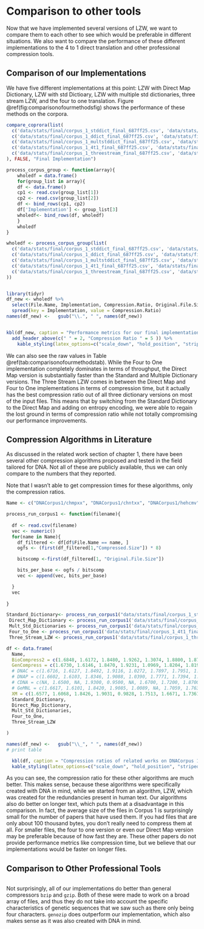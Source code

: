 <!--
# Graphics, References, and Labels {#ref-labels}


## Figures

If your thesis has a lot of figures, _R Markdown_ might behave better for you than that other word processor.  One perk is that it will automatically number the figures accordingly in each chapter.    You'll also be able to create a label for each figure, add a caption, and then reference the figure in a way similar to what we saw with tables earlier.  If you label your figures, you can move the figures around and _R Markdown_ will automatically adjust the numbering for you.  No need for you to remember!  So that you don't have to get too far into LaTeX to do this, a couple **R** functions have been created for you to assist.  You'll see their use below.


In the **R** chunk below, we will load in a picture stored as `reed.jpg` in our main directory.  We then give it the caption of "Reed logo", the label of "reedlogo", and specify that this is a figure.  Make note of the different **R** chunk options that are given in the R Markdown file (not shown in the knitted document).

```{r reedlogo, fig.cap="Reed logo", out.width="0.2\\linewidth", fig.align="center"}
include_graphics(path = "figure/reed.jpg")
```


Here is a reference to the Reed logo: Figure \@ref(fig:reedlogo).  Note the use of the `fig:` code here.  By naming the **R** chunk that contains the figure, we can then reference that figure later as done in the first sentence here.  We can also specify the caption for the figure via the R chunk option `fig.cap`.

\clearpage

Below we will investigate how to save the output of an **R** plot and label it in a way similar to that done above.  Recall the `flights` dataset from Chapter \@ref(rmd-basics).  (Note that we've shown a different way to reference a section or chapter here.)  We will next explore a bar graph with the mean flight departure delays by airline from Portland for 2014.



Here is a reference to this image: Figure \@ref(fig:delaysboxplot).

A table linking these carrier codes to airline names is available at <https://github.com/ismayc/pnwflights14/blob/master/data/airlines.csv>.

\clearpage

Next, we will explore the use of the `out.extra` chunk option, which can be used to shrink or expand an image loaded from a file by specifying `"scale= "`. Here we use the mathematical graph stored in the "subdivision.pdf" file.

```{r subd, results="asis", echo=FALSE, fig.cap="Subdiv. graph", out.extra="scale=0.75"}
include_graphics("figure/subdivision.pdf")
```

Here is a reference to this image: Figure \@ref(fig:subd).  Note that `echo=FALSE` is specified so that the **R** code is hidden in the document.

**More Figure Stuff**

Lastly, we will explore how to rotate and enlarge figures using the `out.extra` chunk option.  (Currently this only works in the PDF version of the book.)

```{r subd2, results="asis", echo=FALSE, out.extra="angle=180, scale=1.1", fig.cap="A Larger Figure, Flipped Upside Down"}
include_graphics("figure/subdivision.pdf")
```

As another example, here is a reference: Figure \@ref(fig:subd2).  

## Footnotes and Endnotes

You might want to footnote something. ^[footnote text] The footnote will be in a smaller font and placed appropriately. Endnotes work in much the same way. More information can be found about both on the CUS site or feel free to reach out to <data@reed.edu>.

## Bibliographies

Of course you will need to cite things, and you will probably accumulate an armful of sources. There are a variety of tools available for creating a bibliography database (stored with the .bib extension).  In addition to BibTeX suggested below, you may want to consider using the free and easy-to-use tool called Zotero.  The Reed librarians have created Zotero documentation at <https://libguides.reed.edu/citation/zotero>.  In addition, a tutorial is available from Middlebury College at <https://sites.middlebury.edu/zoteromiddlebury/>.

_R Markdown_ uses _pandoc_ (<https://pandoc.org/>) to build its bibliographies.  One nice caveat of this is that you won't have to do a second compile to load in references as standard LaTeX requires. To cite references in your thesis (after creating your bibliography database), place the reference name inside square brackets and precede it by the "at" symbol.  For example, here's a reference to a book about worrying:  [@Molina1994].  This `Molina1994` entry appears in a file called `thesis.bib` in the `bib` folder.  This bibliography database file was created by a program called BibTeX.  You can call this file something else if you like (look at the YAML header in the main .Rmd file) and, by default, is to placed in the `bib` folder.  

For more information about BibTeX and bibliographies, see our CUS site (<https://web.reed.edu/cis/help/latex/index.html>)^[@reedweb2007]. There are three pages on this topic:  _bibtex_ (which talks about using BibTeX, at <https://web.reed.edu/cis/help/latex/bibtex.html>), _bibtexstyles_ (about how to find and use the bibliography style that best suits your needs, at <https://web.reed.edu/cis/help/latex/bibtexstyles.html>) and _bibman_ (which covers how to make and maintain a bibliography by hand, without BibTeX, at <https://web.reed.edu/cis/help/latex/bibman.html>). The last page will not be useful unless you have only a few sources.

If you look at the YAML header at the top of the main .Rmd file you can see that we can specify the style of the bibliography by referencing the appropriate csl file.  You can download a variety of different style files at <https://www.zotero.org/styles>.  Make sure to download the file into the csl folder.  


\vfill

**Tips for Bibliographies**

- Like with thesis formatting, the sooner you start compiling your bibliography for something as large as thesis, the better. Typing in source after source is mind-numbing enough; do you really want to do it for hours on end in late April? Think of it as procrastination.
- The cite key (a citation's label) needs to be unique from the other entries.
- When you have more than one author or editor, you need to separate each author's name by the word "and" e.g. `Author = {Noble, Sam and Youngberg, Jessica},`.
- Bibliographies made using BibTeX (whether manually or using a manager) accept LaTeX markup, so you can italicize and add symbols as necessary.
- To force capitalization in an article title or where all lowercase is generally used, bracket the capital letter in curly braces.
- You can add a Reed Thesis citation^[@noble2002] option. The best way to do this is to use the phdthesis type of citation, and use the optional "type" field to enter "Reed thesis" or "Undergraduate thesis." 

## Anything else?

If you'd like to see examples of other things in this template, please contact the Data @ Reed team (email <data@reed.edu>) with your suggestions. We love to see people using _R Markdown_ for their theses, and are happy to help.

-->

# Comparison to other tools

Now that we have implemented several versions of LZW, we want to compare them to each other to see which would be preferable in different situations. We also want to compare the performance of these different implementations to the 4 to 1 direct translation and other professional compression tools.

## Comparison of our Implementations

We have five different implementations at this point: LZW with Direct Map Dictionary, LZW with std Dictioary, LZW with multiple std dictionaries, three stream LZW, and the four to one translation. Figure \@ref(fig:comparisonofourmethodsfig) shows the performance of these methods on the corpora. 


```{r comparisonofourmethodsfig, warnings= F, messages = F, fig.cap = "Compression ratios of related works on DNACorpus1, reported as bits per base", fig.height = 5, echo = F}
compare_coprora(list(
  c('data/stats/final/corpus_1_stddict_final_687ff25.csv', 'data/stats/final/corpus_2_stddict_final_687ff25.csv', 'Std Dictionary'),
  c('data/stats/final/corpus_1_ddict_final_687ff25.csv', 'data/stats/final/corpus_2_ddict_final_687ff25.csv', 'Direct Map Dictionary'),
  c('data/stats/final/corpus_1_multstddict_final_687ff25.csv', 'data/stats/final/corpus_2_multstddict_final_687ff25.csv', 'Mult Std Dictionaries'),
  c('data/stats/final/corpus_1_4t1_final_687ff25.csv', 'data/stats/final/corpus_2_4t1_final_687ff25.csv', 'Four to One'),
  c('data/stats/final/corpus_1_threestream_final_687ff25.csv', 'data/stats/final/corpus_2_threestream_final_687ff25.csv', 'Three Stream LZW')
), FALSE, "Final Implementation")
```


```{r comparisonofourmethodstab, warnings= F, messages = F, fig.cap = "Compression ratios of related works on DNACorpus1, reported as bits per base", fig.height = 7, echo = F}

process_corpus_group <- function(array){
	wholedf = data.frame()
	for(group_list in array){
	df <- data.frame()
	cp1 <- read.csv(group_list[1])
	cp2 <- read.csv(group_list[2])
	df <- bind_rows(cp1, cp2)
	df['Implementation'] <- group_list[3]
	wholedf<- bind_rows(df, wholedf)
	}
	wholedf
}

wholedf <- process_corpus_group(list(
  c('data/stats/final/corpus_1_stddict_final_687ff25.csv', 'data/stats/final/corpus_2_stddict_final_687ff25.csv', 'Std Dictionary'),
  c('data/stats/final/corpus_1_ddict_final_687ff25.csv', 'data/stats/final/corpus_2_ddict_final_687ff25.csv', 'Direct Map Dictionary'),
  c('data/stats/final/corpus_1_multstddict_final_687ff25.csv', 'data/stats/final/corpus_2_multstddict_final_687ff25.csv', 'Mult Std Dictionaries'),
  c('data/stats/final/corpus_1_4t1_final_687ff25.csv', 'data/stats/final/corpus_2_4t1_final_687ff25.csv', 'Four to One'),
  c('data/stats/final/corpus_1_threestream_final_687ff25.csv', 'data/stats/final/corpus_2_threestream_final_687ff25.csv', 'Three Stream LZW')
))


library(tidyr)
df_new <- wholedf %>% 
  select(File.Name, Implementation, Compression.Ratio, Original.File.Size) %>% 
  spread(key = Implementation, value = Compression.Ratio) 
names(df_new) <-   gsub("\\.", " ", names(df_new))


kbl(df_new, caption = "Performance metrics for our final implementations.") %>%
  add_header_above(c(" " = 2, "Compression Ratio " = 5 )) %>% 
    kable_styling(latex_options=c("scale_down", "hold_position", "striped"))
```

We can also see the raw values in Table \@ref(tab:comparisonofourmethodstab). While the Four to One implementation completely dominates in terms of throughput, the Direct Map version is substantially faster than the Standard and Multiple Dictionary versions. The Three Stream LZW comes in between the Direct Map and Four to One implementations in terms of compression time, but it actually has the best compression ratio out of all three dictionary versions on most of the input files. This means that by switching from the Standard Dictionary to the Direct Map and adding on entropy encoding, we were able to regain the lost ground in terms of compression ratio while not totally compromising our performance improvements. 

## Compression Algorithms in Literature

As discussed in the related work section of chapter 1, there have been several other compression algorithms proposed and tested in the field tailored for DNA. Not all of these are publicly available, thus we can only compare to the numbers that they reported.

Note that I wasn't able to get compression times for these algorithms, only the compression ratios.

```{r researchmethodsresultsfig, warnings= F, messages = F, fig.cap = "Compression ratios of related works on DNACorpus1, reported as bits per base", fig.height = 7, echo = F}

Name <- c("DNACorpus1/chmpxx", "DNACorpus1/chntxx", "DNACorpus1/hehcmv", "DNACorpus1/humdyst", "DNACorpus1/humghcs", "DNACorpus1/humhbb", "DNACorpus1/humhdab", "DNACorpus1/humprtb", "DNACorpus1/mpomtcg", "DNACorpus1/mtpacga", "DNACorpus1/vaccg")

process_run_corpus1 <- function(filename){
  
  df <- read.csv(filename)
  vec <- numeric()
  for(name in Name){
    df_filtered <- df[df$File.Name == name, ]
    ogfs <- (first(df_filtered[1,"Compressed.Size"]) * 8)

    bitscomp <-first(df_filtered[1, "Original.File.Size"])

    bits_per_base <- ogfs / bitscomp
    vec <- append(vec, bits_per_base)

  }
  vec
  
}

Standard_Dictionary<- process_run_corpus1("data/stats/final/corpus_1_stddict_final_687ff25.csv")
 Direct_Map_Dictionary <- process_run_corpus1('data/stats/final/corpus_1_ddict_final_687ff25.csv')
 Mult_Std_Dictionaries <- process_run_corpus1('data/stats/final/corpus_1_multstddict_final_687ff25.csv')
 Four_to_One <- process_run_corpus1('data/stats/final/corpus_1_4t1_final_687ff25.csv')
 Three_Stream_LZW <- process_run_corpus1('data/stats/final/corpus_1_threestream_final_687ff25.csv')

df <- data.frame(
  Name,
  BioCompress2 = c(1.6848, 1.6172, 1.8480, 1.9262, 1.3074, 1.8800, 1.8770, 1.9066, 1.9378, 1.8752, 1.7614),
  GenCompress = c(1.6730, 1.6146, 1.8470, 1.9231, 1.0969, 1.8204, 1.8192, 1.8466, 1.9058, 1.8624, 1.7614),
  # DNAC = c(1.6716, 1.6127, 1.8492, 1.9116, 1.0272, 1.7897, 1.7951, 1.8165, 1.8920, 1.8556, 1.7580),
  # DNAP = c(1.6602, 1.6103, 1.8346, 1.9088, 1.0390, 1.7771, 1.7394, 1.7886, 1.8932, 1.8535, 1.7583),
  # CDNA = c(NA, 1.6500, NA, 1.9300, 0.9500, NA, 1.6700, 1.7200, 1.8700, 1.8500, 1.8100),
  # GeMNL = c(1.6617, 1.6101, 1.8420, 1.9085, 1.0089, NA, 1.7059, 1.7639, 1.8822, 1.8440, 1.7644),
  XM = c(1.6577, 1.6068, 1.8426, 1.9031, 0.9828, 1.7513, 1.6671, 1.7361, 1.8768, 1.8447, 1.7649),
  Standard_Dictionary,
  Direct_Map_Dictionary,
  Mult_Std_Dictionaries,
  Four_to_One,
  Three_Stream_LZW

)

names(df_new) <-   gsub("\\_", " ", names(df_new))
# print table

  kbl(df, caption = "Compression ratios of related works on DNACorpus 1, reported as bits per base", booktabs=TRUE) %>%   add_header_above(c(" " = 1, "Bits per Base" = 8)) %>% 
  kable_styling(latex_options=c("scale_down", "hold_position", "striped"))
```

As you can see, the compression ratio for these other algorithms are much better. This makes sense, because these algorithms were specifically created with DNA in mind, while we started from an algorithm, LZW, which was created for the redundancies present in human text. Our algorithms also do better on longer text, which puts them at a disadvantage in this comparison. In fact, the average size of the files in Corpus 1 is surprisingly small for the number of papers that have used them. If you had files that are only about 100 thousand bytes, you don't really need to compress them at all. For smaller files, the four to one version or even our Direct Map version may be preferable because of how fast they are. These other papers do not provide performance metrics like compression time, but we believe that our implementations would be faster on longer files.

## Comparison to Other Professional Tools

```{r}



```


Not surprisingly, all of our implementations do better than general compressors `bzip` and `gzip`. Both of these were made to work on a broad array of files, and thus they do not take into account the specific characteristics of genetic sequences that we saw such as there only being four characters. `genozip` does outperform our implementation, which also makes sense as it was also created with DNA in mind. 


